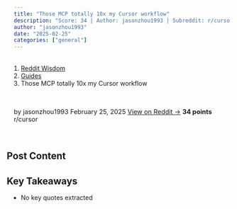 ```yaml
---
title: "Those MCP totally 10x my Cursor workflow"
description: "Score: 34 | Author: jasonzhou1993 | Subreddit: r/cursor"
author: "jasonzhou1993"
date: "2025-02-25"
categories: ["general"]
---
```


<nav aria-label="breadcrumb">
  <ol class="breadcrumb">
    <li class="breadcrumb-item"><a href="../../../index.html">Reddit Wisdom</a></li>
    <li class="breadcrumb-item"><a href="../../index.html">Guides</a></li>
    <li class="breadcrumb-item active" aria-current="page">Those MCP totally 10x my Cursor workflow</li>
  </ol>
</nav>

<div class="post-meta">
  <span class="author">by jasonzhou1993</span>
  <span class="date">February 25, 2025</span>
  <span class="reddit-link"><a href="https://reddit.com/r/cursor/comments/1ixsc8j/those_mcp_totally_10x_my_cursor_workflow/" target="_blank">View on Reddit →</a></span>
  <span class="score">34 points</span>
  <span class="subreddit">r/cursor</span>
</div>


## Post Content



## Key Takeaways

- No key quotes extracted

<style>
.post-meta {
  display: flex;
  gap: 1.5rem;
  flex-wrap: wrap;
  margin: 1rem 0 2rem 0;
  padding: 1rem;
  background: var(--bs-light);
  border-radius: 0.5rem;
  font-size: 0.9rem;
}

.post-meta span {
  color: var(--bs-secondary);
}

.post-meta .score {
  color: var(--bs-success);
  font-weight: bold;
}

.post-actions {
  display: flex;
  gap: 1rem;
  margin: 2rem 0;
}

.post-content {
  line-height: 1.8;
  font-size: 1.1rem;
}

h2, h3, h4 {
  margin-top: 2rem;
  margin-bottom: 1rem;
}

ul, ol {
  margin: 1rem 0;
  padding-left: 2rem;
}

blockquote {
  border-left: 4px solid var(--bs-primary);
  padding-left: 1rem;
  margin: 1.5rem 0;
  font-style: italic;
}

code {
  background: var(--bs-light);
  padding: 0.2rem 0.4rem;
  border-radius: 0.25rem;
}

pre {
  background: var(--bs-light);
  padding: 1rem;
  border-radius: 0.5rem;
  overflow-x: auto;
}
</style>